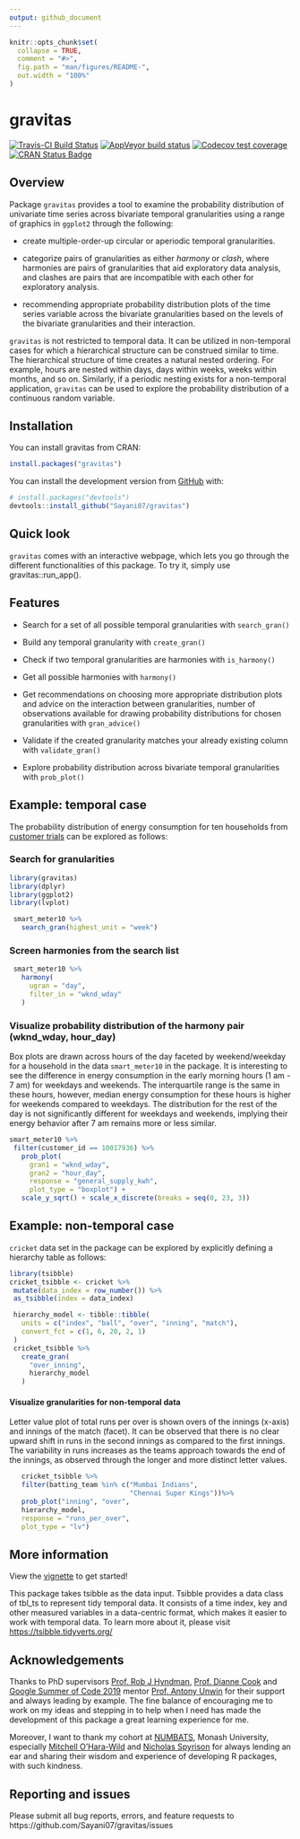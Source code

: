 ```yaml
---
output: github_document
---
```


<!-- README.md is generated from README.Rmd. Please edit that file -->

```r
knitr::opts_chunk$set(
  collapse = TRUE,
  comment = "#>",
  fig.path = "man/figures/README-",
  out.width = "100%"
)

```
# gravitas

<!-- badges: start -->

[![Travis-CI Build Status](https://travis-ci.org/Sayani07/gravitas.svg?branch=master)](https://travis-ci.org/Sayani07/gravitas)
[![AppVeyor build status](https://ci.appveyor.com/api/projects/status/github/Sayani07/gravitas?branch=master&svg=true)](https://ci.appveyor.com/project/Sayani07/gravitas)
[![Codecov test coverage](https://codecov.io/gh/Sayani07/gravitas/branch/master/graph/badge.svg)](https://codecov.io/gh/Sayani07/gravitas?branch=master)
[![CRAN Status Badge](http://www.r-pkg.org/badges/version/gravitas)](https://cran.r-project.org/package=gravitas)


<!-- badges: end -->

## Overview

Package `gravitas` provides a tool to examine the probability distribution of univariate time series across bivariate temporal granularities using a range of graphics in `ggplot2` through the following:  

 - create multiple-order-up circular or aperiodic temporal granularities.  
 
 - categorize pairs of granularities as either  *harmony* or *clash*, where harmonies are pairs of granularities that aid exploratory data analysis, and clashes are pairs that are incompatible with each other for exploratory analysis.  
 
 - recommending appropriate probability distribution plots of the time series variable across the bivariate granularities based on the levels of the bivariate granularities and their interaction.  

`gravitas` is not restricted to temporal data. It can be utilized in non-temporal 
cases for which a hierarchical structure can be construed similar to time.
The hierarchical structure of time creates a natural nested ordering. For example, hours are nested within days, days within weeks, weeks within months, and so on. Similarly,
if a periodic nesting exists for a non-temporal application, `gravitas` can be used to explore the probability distribution of a continuous random variable. 

## Installation

You can install gravitas from CRAN:
  
```r
install.packages("gravitas")  
```

You can install the development version from [GitHub](https://github.com/) with:

```r
# install.packages("devtools")
devtools::install_github("Sayani07/gravitas")

```
## Quick look

`gravitas` comes with an interactive webpage, which lets you go through the different functionalities of this package. To try it, simply use gravitas::run_app().


## Features

  -  Search for a set of all possible temporal granularities with `search_gran()`
  
  - Build any temporal granularity with `create_gran()` 
  
  - Check if two temporal granularities are harmonies with `is_harmony()`
 
  - Get all possible harmonies with `harmony()`
 
  - Get recommendations on choosing more appropriate distribution plots and advice on the interaction between granularities, number of observations available for drawing probability distributions for chosen granularities with `gran_advice()`
  
  - Validate if the created granularity matches your already existing column with `validate_gran()`
  
  - Explore probability distribution across bivariate temporal granularities with `prob_plot()`
    
## Example: temporal case

The probability distribution of energy consumption for ten households from 
[customer trials](https://data.gov.au/dataset/ds-dga-4e21dea3-9b87-4610-94c7-15a8a77907ef/details?q=smart-meter) can be explored as follows:

###  Search for granularities

```r
library(gravitas)
library(dplyr)
library(ggplot2)
library(lvplot)

 smart_meter10 %>%
   search_gran(highest_unit = "week")
```

### Screen harmonies from the search list

```r
 smart_meter10 %>%
   harmony(
     ugran = "day",
     filter_in = "wknd_wday"
   )
``` 

### Visualize probability distribution of the harmony pair (wknd_wday, hour_day)

Box plots are drawn across hours of the day faceted by weekend/weekday for a household in the data `smart_meter10` in the package. It is interesting to see the difference in energy consumption in the early morning hours (1 am - 7 am) for weekdays and weekends. The interquartile range is the same in these hours, however, median energy consumption for these hours is higher for weekends compared to weekdays. The distribution for the rest of the day is not significantly different for weekdays and weekends, implying their energy behavior after 7 am remains more or less similar.

 
```r
smart_meter10 %>%
 filter(customer_id == 10017936) %>%
   prob_plot(
     gran1 = "wknd_wday",
     gran2 = "hour_day",
     response = "general_supply_kwh",
     plot_type = "boxplot") +
   scale_y_sqrt() + scale_x_discrete(breaks = seq(0, 23, 3))
```    

## Example: non-temporal case

`cricket` data set in the package can be explored by explicitly defining a hierarchy table as follows:


```r
library(tsibble)
cricket_tsibble <- cricket %>%
 mutate(data_index = row_number()) %>%
 as_tsibble(index = data_index)

 hierarchy_model <- tibble::tibble(
   units = c("index", "ball", "over", "inning", "match"),
   convert_fct = c(1, 6, 20, 2, 1)
 )
 cricket_tsibble %>%
   create_gran(
     "over_inning",
     hierarchy_model
   )
```


#### Visualize granularities for non-temporal data

Letter value plot of total runs per over is shown overs of the innings (x-axis) and innings of the match (facet). It can be observed that there is no clear upward shift in runs in the second innings as compared to the first innings. The variability in runs increases as the teams approach towards the end of the innings, as observed through the longer and more distinct letter values.

```r

   cricket_tsibble %>%
   filter(batting_team %in% c("Mumbai Indians",
                              "Chennai Super Kings"))%>%
   prob_plot("inning", "over",
   hierarchy_model,
   response = "runs_per_over",
   plot_type = "lv")
```

## More information

View the [vignette](https://sayani07.github.io/gravitas/) to get started! 

This package takes tsibble as the data input. Tsibble provides a data class of tbl_ts to represent tidy temporal data. It consists of a time index, key and other measured variables in a data-centric format, which makes it easier to work with temporal data. To learn more about it, please visit [https://tsibble.tidyverts.org/](https://tsibble.tidyverts.org/)

## Acknowledgements

Thanks to PhD supervisors [Prof. Rob J Hyndman](https://robjhyndman.com/), [Prof. Dianne Cook](http://dicook.org/) and [Google Summer of Code 2019](https://summerofcode.withgoogle.com/) mentor [Prof. Antony Unwin](http://rosuda.org/~unwin/) for their support and always leading by example. The fine balance of encouraging me to work on my ideas and stepping in to help when I need has made the development of this package a great learning experience for me.

Moreover, I want to thank my cohort at [NUMBATS](https://www.monash.edu/news/articles/team-profile-monash-business-analytics-team), Monash University, especially [Mitchell O'Hara-Wild](https://www.mitchelloharawild.com/) and [Nicholas Spyrison](https://github.com/nspyrison) for always lending an ear and sharing their wisdom and experience of developing R packages, with such kindness. 



## Reporting and issues
Please submit all bug reports, errors, and feature requests to https://github.com/Sayani07/gravitas/issues





